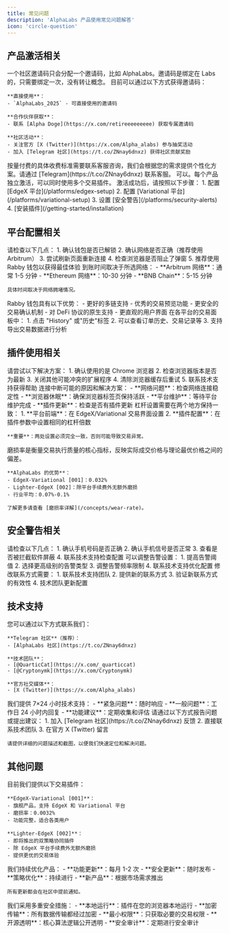 ```yaml
---
title: 常见问题
description: 'AlphaLabs 产品使用常见问题解答'
icon: 'circle-question'
---
```


## 产品激活相关

<AccordionGroup>
  <Accordion title="邀请码是如何分配的？">
    一个社区邀请码只会分配一个邀请码，比如 AlphaLabs。邀请码是绑定在 Labs 的，只需要绑定一次，没有转让概念。
  </Accordion>
  <Accordion title="如何获得邀请码？">
    目前可以通过以下方式获得邀请码：

    **直接使用**：
    - `AlphaLabs_2025` - 可直接使用的邀请码

    **合作伙伴获取**：
    - 联系 [Alpha Doge](https://x.com/retireeeeeeeee) 获取专属邀请码

    **社区活动**：
    - 关注官方 [X (Twitter)](https://x.com/Alpha_alabs) 参与抽奖活动
    - 加入 [Telegram 社区](https://t.co/ZNnay6dnxz) 获得社区贡献奖励
  </Accordion>
  <Accordion title="按量付费如何收费？">
    按量付费的具体收费标准需要联系客服咨询，我们会根据您的需求提供个性化方案。请通过 [Telegram](https://t.co/ZNnay6dnxz) 联系客服。
  </Accordion>
  <Accordion title="可以同时使用多个产品吗？">
    可以。每个产品独立激活，可以同时使用多个交易插件。
  </Accordion>
  <Accordion title="激活后如何开始使用？">
    激活成功后，请按照以下步骤：
    1. 配置 [EdgeX 平台](/platforms/edgex-setup)
    2. 配置 [Variational 平台](/platforms/variational-setup)
    3. 设置 [安全警告](/platforms/security-alerts)
    4. [安装插件](/getting-started/installation)
  </Accordion>
</AccordionGroup>

## 平台配置相关

<AccordionGroup>
  <Accordion title="为什么连接钱包失败？">
    请检查以下几点：
    1. 确认钱包是否已解锁
    2. 确认网络是否正确（推荐使用 Arbitrum）
    3. 尝试刷新页面重新连接
    4. 检查浏览器是否阻止了弹窗
    5. 推荐使用 Rabby 钱包以获得最佳体验
  </Accordion>
  <Accordion title="存款多久到账？">
    到账时间取决于所选网络：
    - **Arbitrum 网络**：通常 1-5 分钟
    - **Ethereum 网络**：10-30 分钟
    - **BNB Chain**：5-15 分钟
    
    具体时间取决于网络拥堵情况。
  </Accordion>
  <Accordion title="为什么推荐使用 Rabby 钱包？">
    Rabby 钱包具有以下优势：
    - 更好的多链支持
    - 优秀的交易预览功能
    - 更安全的交易确认机制
    - 对 DeFi 协议的原生支持
    - 更直观的用户界面
  </Accordion>
  <Accordion title="如何查看交易历史？">
    在各平台的交易面板中：
    1. 点击 "History" 或"历史"标签
    2. 可以查看订单历史、交易记录等
    3. 支持导出交易数据进行分析
  </Accordion>
</AccordionGroup>

## 插件使用相关

<AccordionGroup>
  <Accordion title="插件安装失败怎么办？">
    请尝试以下解决方案：
    1. 确认使用的是 Chrome 浏览器
    2. 检查浏览器版本是否为最新
    3. 关闭其他可能冲突的扩展程序
    4. 清除浏览器缓存后重试
    5. 联系技术支持获得帮助
  </Accordion>
  <Accordion title="插件连接中断怎么办？">
    连接中断可能的原因和解决方案：
    - **网络问题**：检查网络连接稳定性
    - **浏览器休眠**：确保浏览器标签页保持活跃
    - **平台维护**：等待平台维护完成
    - **插件更新**：检查是否有插件更新
  </Accordion>
  <Accordion title="如何设置杠杆倍数？">
    杠杆设置需要在两个地方保持一致：
    1. **平台前端**：在 EdgeX/Variational 交易界面设置
    2. **插件配置**：在插件参数中设置相同的杠杆倍数
    
    **重要**：两处设置必须完全一致，否则可能导致交易异常。
  </Accordion>
  <Accordion title="什么是磨损率？">
    磨损率是衡量交易执行质量的核心指标，反映实际成交价格与理论最优价格之间的偏差。
    
    **AlphaLabs 的优势**：
    - EdgeX-Variational [001]：0.032%
    - Lighter-EdgeX [002]：除平台手续费外无额外磨损
    - 行业平均：0.07%-0.1%
    
    了解更多请查看 [磨损率详解](/concepts/wear-rate)。
  </Accordion>
</AccordionGroup>

## 安全警告相关

<AccordionGroup>
  <Accordion title="没有收到告警通知怎么办？">
    请检查以下几点：
    1. 确认手机号码是否正确
    2. 确认手机信号是否正常
    3. 查看是否被拦截软件屏蔽
    4. 联系技术支持检查配置
  </Accordion>
  <Accordion title="告警太频繁怎么办？">
    可以调整告警设置：
    1. 提高告警阈值
    2. 选择更高级别的告警类型
    3. 调整告警频率限制
    4. 联系技术支持优化配置
  </Accordion>
  <Accordion title="如何修改告警联系方式？">
    修改联系方式需要：
    1. 联系技术支持团队
    2. 提供新的联系方式
    3. 验证新联系方式的有效性
    4. 技术团队更新配置
  </Accordion>
</AccordionGroup>

## 技术支持

<AccordionGroup>
  <Accordion title="如何联系技术支持？">
    您可以通过以下方式联系我们：
    
    **Telegram 社区**（推荐）：
    - [AlphaLabs 社区](https://t.co/ZNnay6dnxz)
    
    **技术团队**：
    - [@QuarticCat](https://x.com/_quarticcat)
    - [@Cryptonymk](https://x.com/Cryptonymk)
    
    **官方社交媒体**：
    - [X (Twitter)](https://x.com/Alpha_alabs)
  </Accordion>
  <Accordion title="技术支持的服务时间？">
    我们提供 7×24 小时技术支持：
    - **紧急问题**：随时响应
    - **一般问题**：工作日 24 小时内回复
    - **功能建议**：定期收集和评估
  </Accordion>
  <Accordion title="如何报告 Bug 或提出建议？">
    请通过以下方式报告问题或提出建议：
    1. 加入 [Telegram 社区](https://t.co/ZNnay6dnxz) 反馈
    2. 直接联系技术团队
    3. 在官方 X (Twitter) 留言
    
    请提供详细的问题描述和截图，以便我们快速定位和解决问题。
  </Accordion>
</AccordionGroup>

## 其他问题

<AccordionGroup>
  <Accordion title="AlphaLabs 的产品有哪些？">
    目前我们提供以下交易插件：
    
    **EdgeX-Variational [001]**：
    - 旗舰产品，支持 EdgeX 和 Variational 平台
    - 磨损率：0.0032%
    - 功能完整，适合各类用户
    
    **Lighter-EdgeX [002]**：
    - 即将推出的双策略协同插件
    - 除 EdgeX 平台手续费外无额外磨损
    - 提供更优的交易体验
  </Accordion>
  <Accordion title="产品更新频率如何？">
    我们持续优化产品：
    - **功能更新**：每月 1-2 次
    - **安全更新**：随时发布
    - **策略优化**：持续进行
    - **新产品**：根据市场需求推出
    
    所有更新都会在社区中提前通知。
  </Accordion>
  <Accordion title="数据安全如何保障？">
    我们采用多重安全措施：
    - **本地运行**：插件在您的浏览器本地运行
    - **加密传输**：所有数据传输都经过加密
    - **最小权限**：只获取必要的交易权限
    - **开源透明**：核心算法逻辑公开透明
    - **安全审计**：定期进行安全审计
  </Accordion>
</AccordionGroup>
